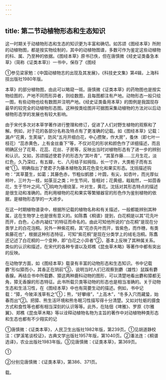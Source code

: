 ```yaml
---
---
---
```

title: 第二节动植物形态和生态知识
---



这一时期关于动植物形态和生态的知识更为丰富和确切。如苏颂《图经本草》所附的动植物图，都是按实物绘制的，其中的动植物图谱，多数可作为鉴定这些动植物的科、属、乃至种的依据。《图经本草》原书已佚，但在唐慎微《经史证类备急本草》（简称《证类本草》）一书中，保存了《图经

①参见梁家勉：《中国动植物志的出现及其发展》，《科技史文集》第4辑，上海科技出版社1980年版。

本草》的部分植物图，由此可以略窥一斑。唐慎微《证类本草》的药物图也是按实物绘图的，产地不同而形异者，则绘数图，且每图都注有产地。动物形态一般只绘一图，有些动物也绘有数图并注明产地。《经史证类备用本草》的图例是我国现存最早的较完全的动植物形态图。这种按类绘图并可据图采集动植物的方法对以后动植物形态学的发展也有较大影响。

由于宋代多次对本草学著作进行整理和修订，促进了人们对野生植物的观察和了解。例如，对于花的各部分名称及特点有了更准确的记载。如《图经本草》记载：漏卢“花黄，生荚端”，防风“五月开细白花，中心攒聚，作大房”，蚤休（即七叶一枝花）“蕊赤黄色，上有金丝垂下”等，不仅对花的形状和颜色作了详细描述，而且明确区分了花萼、花蕊、花丝、子房等，反映出当时对植物形态有了进一步的辨别和认识。又如，苏颂描述使君子的形态为“其叶青”，“其茎作藤……三月生花，淡红色，久乃深红，有五瓣，七、八月结子如拇指，长一寸许，大类栀子而有五棱”①。明确指出了使君子为藤本植物及其花色变化和果实形态。沈括描述钩吻：“其草蔓生，如葛；其藤色赤，节粗似鹤膝；叶圆，有尖，如杏叶，而光厚似柿叶，三叶为一枝，如菉豆之类；叶生节间，皆相对；花黄细，戢戢然，一如茴香花，生于节叶之间。”①钩吻为缠绕茎，叶对生，黄花。沈括对其形态特点的描述是很生动和准确的。而利用植物的花和果实等繁殖器官的形色作为鉴别植物的依据，是植物形态学的一大进步。

在这一时期植物谱录中，根据所记载的植物名称和有关描述，一般都能辨别其种属，这在生物学上也是很有意义的。如陈翥《桐谱》提到，白花桐是以其“花先叶而开，白色，心赤内凝红”的特征而命名的。由此可知他所说的“白花桐”是现在分类学上的白花泡桐。另外一种紫花桐，其“花亦先叶而开，皆紫色，而作穗，有类紫藤花也”，根据这种形态特征，可知“紫花桐”是现在分类学上的绒毛泡桐。陈翥还记述了白花桐的一个变种，即“白花之小异者”②，基本上反映了其种属关系。类似的认识和描述，在宋代的各种专谱以及郑樵《昆虫草木略》等著作中都有突出的反映。

在动物学方面，如《图经本草》载录有丰富的动物形态和生态知识。书中记载麝“形似獐而小，其香正在阴前”③，说明当时人们已观察到麝（雄性）鼠蹊有麝香腺。再结合书中所载麝、獐这两种鹿科动物的图形，可以清楚地看出麝和獐都无角，獐无香腺的形态特征。此书所载贝类等动物的形态也是相当准确的。关于动物生态和生活习性，在《图经本草》中也有简要生动的描述。例如，书中记载：“獐，今陂泽浅草有之”①；熊，“好攀缘”，“上高木”，“冬多入穴而藏蛰，始春而出”②。把獐、熊生活环境和熊冬眠习性描写得十分清楚。又如对牡蛎的摄食方式和食性等也都有相当深刻的认识等等。此外，在陆佃《埤雅》、罗原《尔雅翼》、郑樵《昆虫草木略》等以诠释动植物名物为主旨的著作中对动植物种类形态和生态也都有不少翔实的记

①唐慎微：《证类本草》，人民卫生出版社1982年版，第239页。①见胡道静校注：《梦溪笔谈校证》，古典文学出版社1957年版，第1040页。②潘法连：《桐谱选译》，农业出版社1983年版。③见唐慎微：《证类本草》，第369页。

①

②分别见唐慎微：《证类本草》，第386、371页。

载。
